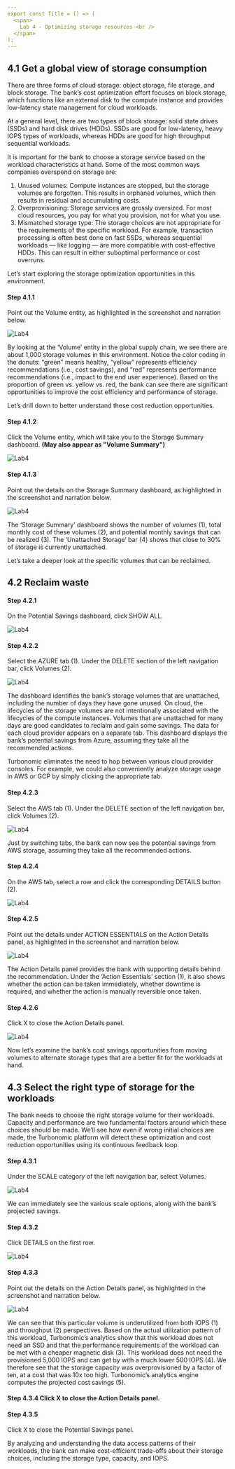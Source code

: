 ```yaml
---
export const Title = () => (
  <span>
    Lab 4 - Optimizing storage resources <br />
  </span>
);
---
```



## 4.1	Get a global view of storage consumption
There are three forms of cloud storage: object storage, file storage, and block storage. The bank’s cost optimization effort focuses on block storage, which functions like an external disk to the compute instance and provides low-latency state management for cloud workloads.

At a general level, there are two types of block storage: solid state drives (SSDs) and hard disk drives (HDDs). SSDs are good for low-latency, heavy IOPS types of workloads, whereas HDDs are good for high throughput sequential workloads.

It is important for the bank to choose a storage service based on the workload characteristics at hand. Some of the most common ways companies overspend on storage are:

1. Unused volumes: Compute instances are stopped, but the storage volumes are forgotten. This results in orphaned volumes, which then results in residual and accumulating costs.
2. Overprovisioning: Storage services are grossly oversized. For most cloud resources, you pay for what you provision, not for what you use.
3. Mismatched storage type: The storage choices are not appropriate for the requirements of the specific workload. For example, transaction processing is often best done on fast SSDs, whereas sequential workloads — like logging — are more compatible with cost-effective HDDs. This can result in either suboptimal performance or cost overruns.

Let’s start exploring the storage optimization opportunities in this environment.

#### Step 4.1.1
Point out the Volume entity, as highlighted in the screenshot and narration below.

![Lab4](images/f-4.1.1.png)

By looking at the ‘Volume’ entity in the global supply chain, we see there are about 1,000 storage volumes in this environment. Notice the color coding in the donuts: “green” means healthy, “yellow” represents efficiency recommendations (i.e., cost savings), and “red” represents performance recommendations (i.e., impact to the end user experience). Based on the proportion of green vs. yellow vs. red, the bank can see there are significant opportunities to improve the cost efficiency and performance of storage.

Let’s drill down to better understand these cost reduction opportunities.

#### Step 4.1.2
Click the Volume entity, which will take you to the Storage Summary dashboard. **(May also appear as "Volume Summary")**

![Lab4](images/f-4.1.2.png)

#### Step 4.1.3
Point out the details on the Storage Summary dashboard, as highlighted in the screenshot and narration below.

![Lab4](images/f-4.1.3.png)

The ‘Storage Summary’ dashboard shows the number of volumes (1), total monthly cost of these volumes (2), and potential monthly savings that can be realized (3). The ‘Unattached Storage’ bar (4) shows that close to 30% of storage is currently unattached.

Let’s take a deeper look at the specific volumes that can be reclaimed.

## 4.2	Reclaim waste

#### Step 4.2.1
On the Potential Savings dashboard, click SHOW ALL.

![Lab4](images/f-4.2.1.png)


#### Step 4.2.2
Select the AZURE tab (1). Under the DELETE section of the left navigation bar, click Volumes (2).

![Lab4](images/f-4.2.2.png)

The dashboard identifies the bank’s storage volumes that are unattached, including the number of days they have gone unused. On cloud, the lifecycles of the storage volumes are not intentionally associated with the lifecycles of the compute instances. Volumes that are unattached for many days are good candidates to reclaim and gain some savings. The data for each cloud provider appears on a separate tab. This dashboard displays the bank’s potential savings from Azure, assuming they take all the recommended actions.

Turbonomic eliminates the need to hop between various cloud provider consoles. For example, we could also conveniently analyze storage usage in AWS or GCP by simply clicking the appropriate tab.

#### Step 4.2.3
Select the AWS tab (1). Under the DELETE section of the left navigation bar, click Volumes (2).

![Lab4](images/f-4.2.3.png)

Just by switching tabs, the bank can now see the potential savings from AWS storage, assuming they take all the recommended actions.

#### Step 4.2.4
On the AWS tab, select a row and click the corresponding DETAILS button (2).

![Lab4](images/f-4.2.4.png)

#### Step 4.2.5
Point out the details under ACTION ESSENTIALS on the Action Details panel, as highlighted in the screenshot and narration below.

![Lab4](images/f-4.2.5.png)

The Action Details panel provides the bank with supporting details behind the recommendation. Under the ‘Action Essentials’ section (1), it also shows whether the action can be taken immediately, whether downtime is required, and whether the action is manually reversible once taken.

#### Step 4.2.6
Click X to close the Action Details panel.

![Lab4](images/f-4.2.6.png)

Now let’s examine the bank’s cost savings opportunities from moving volumes to alternate storage types that are a better fit for the workloads at hand.

## 4.3	Select the right type of storage for the workloads

The bank needs to choose the right storage volume for their workloads. Capacity and performance are two fundamental factors around which these choices should be made. We’ll see how even if wrong initial choices are made, the Turbonomic platform will detect these optimization and cost reduction opportunities using its continuous feedback loop.

#### Step 4.3.1
Under the SCALE category of the left navigation bar, select Volumes.

![Lab4](images/f-4.3.1.png)

We can immediately see the various scale options, along with the bank’s projected savings.
#### Step 4.3.2
Click DETAILS on the first row.

![Lab4](images/f-4.3.2.png)

#### Step 4.3.3
Point out the details on the Action Details panel, as highlighted in the screenshot and narration below.

![Lab4](images/f-4.3.3.png)

We can see that this particular volume is underutilized from both IOPS (1) and throughput (2) perspectives. Based on the actual utilization pattern of this workload, Turbonomic’s analytics show that this workload does not need an SSD and that the performance requirements of the workload can be met with a cheaper magnetic disk (3). This workload does not need the provisioned 5,000 IOPS and can get by with a much lower 500 IOPS (4). We therefore see that the storage capacity was overprovisioned by a factor of ten, at a cost that was 10x too high. Turbonomic’s analytics engine computes the projected cost savings (5).
#### Step 4.3.4	Click X to close the Action Details panel.

#### Step 4.3.5
Click X to close the Potential Savings panel.

By analyzing and understanding the data access patterns of their workloads, the bank can make cost-efficient trade-offs about their storage choices, including the storage type, capacity, and IOPS.
